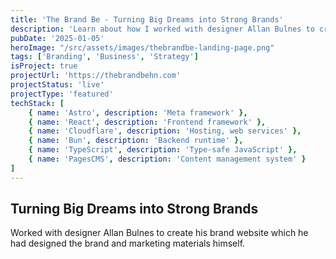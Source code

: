 ```yaml
---
title: 'The Brand Be - Turning Big Dreams into Strong Brands'
description: 'Learn about how I worked with designer Allan Bulnes to create this site.'
pubDate: '2025-01-05'
heroImage: "/src/assets/images/thebrandbe-landing-page.png"
tags: ['Branding', 'Business', 'Strategy']
isProject: true
projectUrl: 'https://thebrandbehn.com'
projectStatus: 'live'
projectType: 'featured'
techStack: [
    { name: 'Astro', description: 'Meta framework' },
    { name: 'React', description: 'Frontend framework' },
    { name: 'Cloudflare', description: 'Hosting, web services' },
    { name: 'Bun', description: 'Backend runtime' },
    { name: 'TypeScript', description: 'Type-safe JavaScript' },
    { name: 'PagesCMS', description: 'Content management system' }
]
---
```


## Turning Big Dreams into Strong Brands
Worked with designer Allan Bulnes to create his brand website which he had designed the brand and marketing materials himself.
